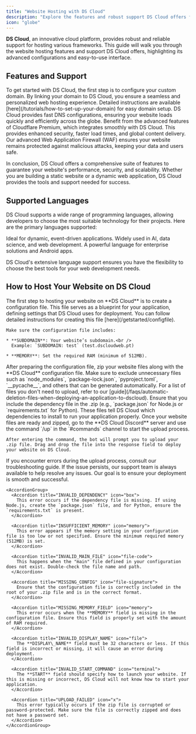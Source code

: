 ```yaml
---
title: "Website Hosting with DS Cloud"
description: "Explore the features and robust support DS Cloud offers for hosting your website, with detailed steps for smooth deployment and advanced configurations."
icon: "globe"
---
```


**DS Cloud**, an innovative cloud platform, provides robust and reliable support for hosting various frameworks. This guide will walk you through the website hosting features and support DS Cloud offers, highlighting its advanced configurations and easy-to-use interface.

## Features and Support

<CardGroup cols={1}>
  <Card title="Domain Configuration" icon="globe" href="/tutorials/how-to-set-up-your-domain">
    To get started with DS Cloud, the first step is to configure your custom domain. By linking your domain to DS Cloud, you ensure a seamless and personalized web hosting experience. Detailed instructions are available [here](/tutorials/how-to-set-up-your-domain) for easy domain setup.
  </Card>

  <Card title="Fast DNS" icon="bolt">
    DS Cloud provides fast DNS configurations, ensuring your website loads quickly and efficiently across the globe.
  </Card>

  <Card title="Cloudflare Premium Integration" icon="link">
    Benefit from the advanced features of Cloudflare Premium, which integrates smoothly with DS Cloud. This provides enhanced security, faster load times, and global content delivery.
  </Card>

  <Card title="WAF Configuration" icon="shield-check">
    Our advanced Web Application Firewall (WAF) ensures your website remains protected against malicious attacks, keeping your data and users safe.
  </Card>
</CardGroup>

In conclusion, DS Cloud offers a comprehensive suite of features to guarantee your website's performance, security, and scalability. Whether you are building a static website or a dynamic web application, DS Cloud provides the tools and support needed for success.

## Supported Languages

DS Cloud supports a wide range of programming languages, allowing developers to choose the most suitable technology for their projects. Here are the primary languages supported:

<CardGroup cols={3}>
  <Card title="Node.js" icon="node-js" href="/languages/javascript/nodejs-setup-guide">
    Ideal for dynamic, event-driven applications.
  </Card>

  <Card title="Python" icon="python" href="/languages/python/getting-started-with-python">
    Widely used in AI, data science, and web development.
  </Card>

  <Card title="Java" icon="java" href="/languages/getting-started-with-java">
    A powerful language for enterprise solutions and Android apps.
  </Card>
</CardGroup>

DS Cloud's extensive language support ensures you have the flexibility to choose the best tools for your web development needs.

## How to Host Your Website on DS Cloud

<Steps>
  <Step title="Configuration File" icon="file">
    The first step to hosting your website on **DS Cloud** is to create a configuration file. This file serves as a blueprint for your application, defining settings that DS Cloud uses for deployment. You can follow detailed instructions for creating this file [here](/getstarted/configfile).

    Make sure the configuration file includes:

    * **SUBDOMAIN**: Your website’s subdomain.<br />
      Example: `SUBDOMAIN: test` (test.dscloudweb.pt)

    * **MEMORY**: Set the required RAM (minimum of 512MB).
  </Step>

  <Step title="Create a ZIP File" icon="file-zip">
    After preparing the configuration file, zip your website files along with the **DS Cloud** configuration file. Make sure to exclude unnecessary files such as `node_modules`, `package-lock.json`, `pyproject.toml`, `__pycache__`, and others that can be generated automatically. For a list of files you don't need to upload, refer to our [guide](/faqs/automatic-deletion-files-when-deploying-an-application-to-dscloud).
  </Step>

  <Step title="Include Dependency Files" icon="box">
    Ensure that you include the dependency file in the .zip (e.g., `package.json` for Node.js or `requirements.txt` for Python). These files tell DS Cloud which dependencies to install to run your application properly.
  </Step>

  <Step title="Upload Your Website" icon="arrow-up">
    Once your website files are ready and zipped, go to the **DS Cloud Discord** server and use the command `/up` in the `#commands` channel to start the upload process.

    After entering the command, the bot will prompt you to upload your .zip file. Drag and drop the file into the response field to deploy your website on DS Cloud.
  </Step>

  <Step title="Common Deployment Errors" icon="x">
    <Warning>If you encounter errors during the upload process, consult our troubleshooting guide. If the issue persists, our support team is always available to help resolve any issues. Our goal is to ensure your deployment is smooth and successful.</Warning>

    <AccordionGroup>
      <Accordion title="INVALID_DEPENDENCY" icon="box">
        This error occurs if the dependency file is missing. If using Node.js, create the `package.json` file, and for Python, ensure the `requirements.txt` is present.
      </Accordion>

      <Accordion title="INSUFFICIENT_MEMORY" icon="memory">
        This error appears if the memory setting in your configuration file is too low or not specified. Ensure the minimum required memory (512MB) is set.
      </Accordion>

      <Accordion title="INVALID_MAIN_FILE" icon="file-code">
        This happens when the "main" file defined in your configuration does not exist. Double-check the file name and path.
      </Accordion>

      <Accordion title="MISSING_CONFIG" icon="file-signature">
        Ensure that the configuration file is correctly included in the root of your .zip file and is in the correct format.
      </Accordion>

      <Accordion title="MISSING_MEMORY_FIELD" icon="memory">
        This error occurs when the **MEMORY** field is missing in the configuration file. Ensure this field is properly set with the amount of RAM required.
      </Accordion>

      <Accordion title="INVALID_DISPLAY_NAME" icon="file">
        The **DISPLAY\_NAME** field must be 32 characters or less. If this field is incorrect or missing, it will cause an error during deployment.
      </Accordion>

      <Accordion title="INVALID_START_COMMAND" icon="terminal">
        The **START** field should specify how to launch your website. If this is missing or incorrect, DS Cloud will not know how to start your application.
      </Accordion>

      <Accordion title="UPLOAD_FAILED" icon="x">
        This error typically occurs if the zip file is corrupted or password-protected. Make sure the file is correctly zipped and does not have a password set.
      </Accordion>
    </AccordionGroup>
  </Step>
</Steps>